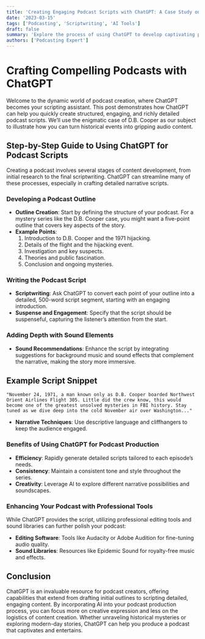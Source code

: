 ```yaml
---
title: 'Creating Engaging Podcast Scripts with ChatGPT: A Case Study on D.B. Cooper'
date: '2023-03-15'
tags: ['Podcasting', 'Scriptwriting', 'AI Tools']
draft: false
summary: 'Explore the process of using ChatGPT to develop captivating podcast scripts, with a focus on creating a suspenseful series about the mysterious D.B. Cooper case.'
authors: ['Podcasting Expert']
---
```


# Crafting Compelling Podcasts with ChatGPT

Welcome to the dynamic world of podcast creation, where ChatGPT becomes your scripting assistant. This post demonstrates how ChatGPT can help you quickly create structured, engaging, and richly detailed podcast scripts. We’ll use the enigmatic case of D.B. Cooper as our subject to illustrate how you can turn historical events into gripping audio content.

## Step-by-Step Guide to Using ChatGPT for Podcast Scripts

Creating a podcast involves several stages of content development, from initial research to the final scriptwriting. ChatGPT can streamline many of these processes, especially in crafting detailed narrative scripts.

### Developing a Podcast Outline

- **Outline Creation**: Start by defining the structure of your podcast. For a mystery series like the D.B. Cooper case, you might want a five-point outline that covers key aspects of the story.
- **Example Points**:
  1. Introduction to D.B. Cooper and the 1971 hijacking.
  2. Details of the flight and the hijacking event.
  3. Investigation and key suspects.
  4. Theories and public fascination.
  5. Conclusion and ongoing mysteries.

### Writing the Podcast Script

- **Scriptwriting**: Ask ChatGPT to convert each point of your outline into a detailed, 500-word script segment, starting with an engaging introduction.
- **Suspense and Engagement**: Specify that the script should be suspenseful, capturing the listener’s attention from the start.

### Adding Depth with Sound Elements

- **Sound Recommendations**: Enhance the script by integrating suggestions for background music and sound effects that complement the narrative, making the story more immersive.

## Example Script Snippet

```plainText
"November 24, 1971, a man known only as D.B. Cooper boarded Northwest Orient Airlines Flight 305. Little did the crew know, this would become one of the greatest unsolved mysteries in FBI history. Stay tuned as we dive deep into the cold November air over Washington..."
```

- **Narrative Techniques**: Use descriptive language and cliffhangers to keep the audience engaged.

### Benefits of Using ChatGPT for Podcast Production

- **Efficiency**: Rapidly generate detailed scripts tailored to each episode’s needs.
- **Consistency**: Maintain a consistent tone and style throughout the series.
- **Creativity**: Leverage AI to explore different narrative possibilities and soundscapes.

### Enhancing Your Podcast with Professional Tools

While ChatGPT provides the script, utilizing professional editing tools and sound libraries can further polish your podcast:

- **Editing Software**: Tools like Audacity or Adobe Audition for fine-tuning audio quality.
- **Sound Libraries**: Resources like Epidemic Sound for royalty-free music and effects.

## Conclusion

ChatGPT is an invaluable resource for podcast creators, offering capabilities that extend from drafting initial outlines to scripting detailed, engaging content. By incorporating AI into your podcast production process, you can focus more on creative expression and less on the logistics of content creation. Whether unraveling historical mysteries or exploring modern-day stories, ChatGPT can help you produce a podcast that captivates and entertains.
